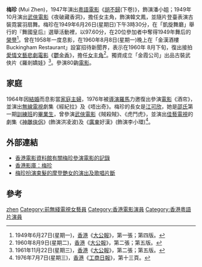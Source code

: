'''梅珍''' (Mui Zhen)，1947年演出[[粵語|粵語]][[電影|電影]]《[[胡不歸|胡不歸]](下卷)》，飾演潘小姐；1949年10月演出[[武俠|武俠]][[電影|電影]]《夜破藏香洞》，擔任女主角，飾演韓文鳳，並隨片登臺表演古裝霓裳羽扇舞。梅珍在1949年6月26日(星期日)下午3時30分，在「凱旋舞廳」舉行的『舞國皇后』選舉活動裡，以97.60分，在20位參加者中奪得1949年舞后的[[榮譽|榮譽]]<ref>1949年6月27日(星期一)，[[香港|香港]]《[[大公報|大公報]]》，第一張；第四版。</ref>。曾在1958年一度息影，在1960年8月8日(星期一)晚上在「金漢酒樓 Buckingham Restaurant」設宴招待新聞界，表示在1960年 8月下旬，復出接拍[[愛情|愛情]][[文藝|文藝]][[悲劇|悲劇]][[電影|電影]]《[[鬱金香|鬱金香]]》，擔任[[女主角|女主角]]<ref>1960年8月9日(星期二)，[[香港|香港]]《[[大公報|大公報]]》，第二張；第五版。</ref>。獨資成立「金霞公司」出品古裝武俠片《羅剎嬌娃》<ref>1961年11月22日(星期三)，[[香港|香港]]《[[大公報|大公報]]》，第二張；第五版。</ref>。參演80齣[[電影|電影]]。

== 家庭 ==
1964年因[[結婚|結婚]]而息影當[[家庭主婦|家庭主婦]]，1976年被[[導演|導演]][[羅馬|羅馬]]力邀復出參演[[電影|電影]]《酒帘》，並演出[[無線電視|無線電視]]劇集《經紀拉》及《唔出奇》。梅珍的長女是[[江可欣|江可欣]]，她是[[邵氏|邵氏]]第一期[[訓練班|訓練班]]的[[畢業生|畢業生]]，曾參演[[武俠|武俠]][[電影|電影]]《賊殺賊》、《虎鬥虎》，並演出[[佳藝電視|佳藝電視]]的劇集《[[神雕俠侶|神雕俠侶]]》(飾演洪凌波)及《[[廣東|廣東]]好漢》(飾演李小環)<ref>1976年7月7日(星期三)，[[香港|香港]]《[[工商日報|工商日報]]》，第十三頁。</ref>。

== 外部連結 ==
* [http://ipac.hkfa.lcsd.gov.hk/ipac20/ipac.jsp?session=12426D249N90M.4&profile=hkfa&uri=link=3100036@!105@!3100024@!3100036&aspect=basic_search&menu=search&ri=1&source=192.168.110.61@!horizon&term=%E6%A2%85%E7%8F%8D%2C&index=NAMEBRP 香港電影資料館有關梅珍參演電影的記錄]{{Dead link|date=2018年6月 |bot=InternetArchiveBot |fix-attempted=no }}
* [http://hkmdb.com/db/people/view.mhtml?id=1695&display_set=big5 香港影庫：梅珍] {{Wayback|url=http://hkmdb.com/db/people/view.mhtml?id=1695&display_set=big5 |date=20160304092839 }}
* [http://www.youtube.com/watch?v=g9E-XRwv9hM 梅珍扮演束髮的摩登艷女的演出及歌唱片斷] {{Wayback|url=http://www.youtube.com/watch?v=g9E-XRwv9hM |date=20160418120526 }}

== 參考 ==
{{Reflist}}
{{DEFAULTSORT:Mui}}
[[Category:梅姓|zhen]]
[[Category:前無綫電視女藝員|Category:前無綫電視女藝員]]
[[Category:香港電影演員|Category:香港電影演員]]
[[Category:香港粵語片演員|Category:香港粵語片演員]]